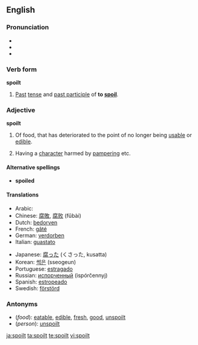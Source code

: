 ==English==

===Pronunciation===
*{{AHD|spoilt}}
*{{IPA|/spɔɪlt/}}
*{{SAMPA|/spOIlt/}}

===Verb form===
'''spoilt'''

# [[Past]] [[tense]] and [[past participle]] of '''to [[spoil]]'''.

===Adjective===
'''spoilt'''

# Of food, that has deteriorated to the point of no longer being [[usable]] or [[edible]].
# {{context|of a person}} Having a [[character]] harmed by [[pamper]]ing etc.

====Alternative spellings====
*'''spoiled'''

====Translations====
{{top}}
*Arabic: {{ARchar|[[مدلل]]}} {{unicode|(mudállal)}}
*Chinese: [[腐敗]], [[腐败]] (fǔbài)
*Dutch: [[bedorven]]
*French: [[gâté]]
*German: [[verdorben]]
*Italian: [[guastato]]
{{mid}}
*Japanese: [[腐った]] (くさった, kusatta)
*Korean: [[썩은]] (sseogeun)
*Portuguese: [[estragado]]
*Russian: [[испорченный]] (ispórčennyj)
*Spanish: [[estropeado]]
*Swedish: [[förstörd]]
{{bottom}}

===Antonyms===
*(''food''): [[eatable]], [[edible]], [[fresh]], [[good]], [[unspoilt]]
*(''person''): [[unspoilt]]

[[ja:spoilt]]
[[ta:spoilt]]
[[te:spoilt]]
[[vi:spoilt]]